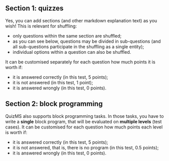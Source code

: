 <Contest>

## Section 1: quizzes

Yes, you can add sections (and other markdown explanation text) as you wish!
This is relevant for shuffling:
- only questions within the same section are shuffled;
- as you can see below, questions may be divided in sub-questions
  (and all sub-questions participate in the shuffling as a single entity);
- individual options within a question can also be shuffled.

It can be customised separately for each question how much points it is worth if:
- it is answered correctly (in this test, 5 points);
- it is not answered (in this test, 1 point);
- it is answered wrongly (in this test, 0 points).

<Section>
  <Problem points={[5, 1, 0]}><P1SaltoOstacoli /></Problem>
  <Problem points={[5, 1, 0]}><P2Spiedino /></Problem>
</Section>

## Section 2: block programming

QuizMS also supports block programming tasks. In those tasks, you have to write a **single** block program,
that will be evaluated on **multiple levels** (test cases). It can be customised for each question how
much points each level is worth if:
- it is answered correctly (in this test, 5 points);
- it is not answered, that is, there is no program (in this test, 0.5 points);
- it is answered wrongly (in this test, 0 points).

<Section>
  <Problem points={[5, 0.5, 0]}><S1Pranzo /></Problem>
  <Problem points={[5, 0.5, 0]}><S3Corridoio /></Problem>
</Section>

</Contest>
